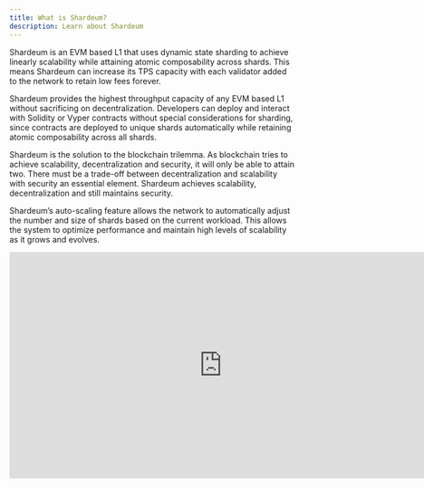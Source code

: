 ```yaml
---
title: What is Shardeum?
description: Learn about Shardeum
---
```


Shardeum is an EVM based L1 that uses dynamic state sharding to achieve linearly scalability while attaining atomic composability across shards. This means Shardeum can increase its TPS capacity with each validator added to the network to retain low fees forever.

Shardeum provides the highest throughput capacity of any EVM based L1 without sacrificing on decentralization. Developers can deploy and interact with Solidity or Vyper contracts without special considerations for sharding, since contracts are deployed to unique shards automatically while retaining atomic composability across all shards.

Shardeum is the solution to the blockchain trilemma. As blockchain tries to achieve scalability, decentralization and security, it will only be able to attain two. There must be a trade-off between decentralization and scalability with security an essential element. Shardeum achieves scalability, decentralization and still maintains security.

Shardeum’s auto-scaling feature allows the network to automatically adjust the number and size of shards based on the current workload. This allows the system to optimize performance and maintain high levels of scalability as it grows and evolves.

<iframe width="750" height="400" src="https://www.youtube.com/embed/97yFJYDF9x8" title="YouTube video player" frameborder="0" allow="accelerometer; autoplay; clipboard-write; encrypted-media; gyroscope; picture-in-picture; web-share" allowfullscreen id='svideo'></iframe>